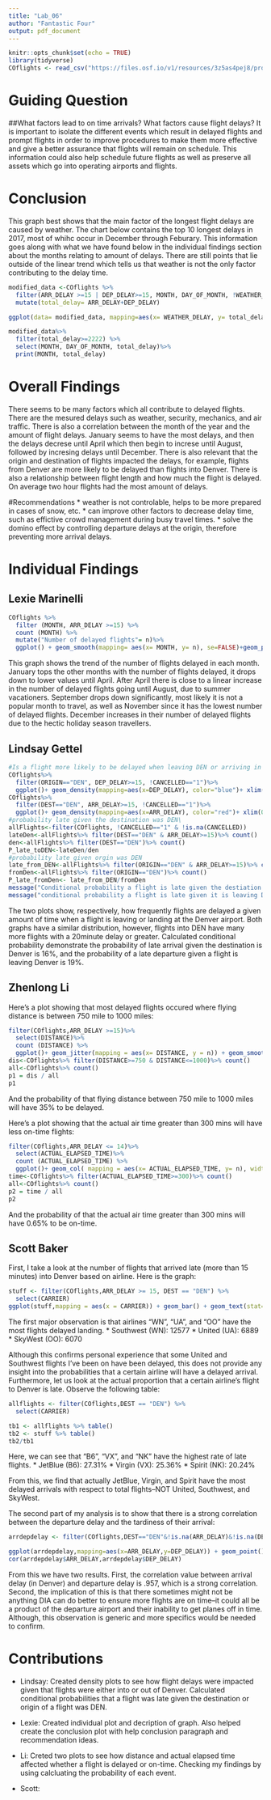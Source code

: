 ```yaml
---
title: "Lab_06"
author: "Fantastic Four"
output: pdf_document
---
```


```r
knitr::opts_chunk$set(echo = TRUE)
library(tidyverse)
COflights <- read_csv("https://files.osf.io/v1/resources/3z5as4pej8/providers/osfstorage/5a8ca28f57103100104584db")

```

# Guiding Question
##What factors lead to on time arrivals? What factors cause flight delays?
It is important to isolate the different events which result in delayed flights and prompt flights in order to improve procedures to make them more effective and give a better assurance that flights will remain on schedule. This information could also help schedule future flights as well as preserve all assets which go into operating airports and flights.

# Conclusion
This graph best shows that the main factor of the longest flight delays are caused by weather. The chart below contains the top 10 longest delays in 2017, most of whihc occur in December through Feburary. This information goes along with what we have found below in the individual findings section about the months relating to amount of delays. There are still points that lie outside of the linear trend which tells us that weather is not the only factor contributing to the delay time. 

```r
modified_data <-COflights %>%
  filter(ARR_DELAY >=15 | DEP_DELAY>=15, MONTH, DAY_OF_MONTH, !WEATHER_DELAY==0)%>%
  mutate(total_delay= ARR_DELAY+DEP_DELAY)

ggplot(data= modified_data, mapping=aes(x= WEATHER_DELAY, y= total_delay)) +geom_point()

modified_data%>% 
  filter(total_delay>=2222) %>%
  select(MONTH, DAY_OF_MONTH, total_delay)%>%
  print(MONTH, total_delay)
```

# Overall Findings
There seems to be many factors which all contribute to delayed flights. There are the mesured delays such as weather, security, mechanics, and air traffic. There is also a correlation between the month of the year and the amount of flight delays. January seems to have the most delays, and then the delays decrese until April which then begin to increse until August, followed by incresing delays until December. There is also relevant that the origin and destination of flights impacted the delays, for example, flights from Denver are more likely to be delayed than flights into Denver. There is also a relationship between flight length and how much the flight is delayed. On average two hour flights had the most amount of delays. 

#Recommendations
* weather is not controlable, helps to be more prepared in cases of snow, etc.
* can improve other factors to decrease delay time, such as effictive crowd management during busy travel times.
* solve the domino effect by controlling departure delays at the origin, therefore preventing more arrival delays.

# Individual Findings

## Lexie Marinelli
```r
COflights %>%
  filter (MONTH, ARR_DELAY >=15) %>%
  count (MONTH) %>%
  mutate("Number of delayed flights"= n)%>%
  ggplot() + geom_smooth(mapping= aes(x= MONTH, y= n), se=FALSE)+geom_point(mapping=aes(x=MONTH, y=n))+ ggtitle(label="Trend of delayed flights throughout the year") +xlab(label="Month")+ ylab(label= "Number of Delayed Flights")

```

This graph shows the trend of the number of flights delayed in each month. January tops the other months with the number of flights delayed, it drops down to lower values until April. After April there is close to a linear increase in the number of delayed flights going until August, due to summer vacationers. September drops down significantly, most likely it is not a popular month to travel, as well as November since it has the lowest number of delayed flights. December increases in their number of delayed flights due to the hectic holiday season travellers.  

## Lindsay Gettel
```r
#Is a flight more likely to be delayed when leaving DEN or arriving in DEN?
COflights%>%
  filter(ORIGIN=="DEN", DEP_DELAY>=15, !CANCELLED=="1")%>%
  ggplot()+ geom_density(mapping=aes(x=DEP_DELAY), color="blue")+ xlim(0, 180)+ ggtitle("Departure delay for flight leaving DEN")+ ylim(0, 0.03)
COflights%>%
  filter(DEST=="DEN", ARR_DELAY>=15, !CANCELLED=="1")%>%
  ggplot()+ geom_density(mapping=aes(x=ARR_DELAY), color="red")+ xlim(0,180)+ ggtitle("Arrival delay for flight into DEN")
#probability late given the destination was DEN\
allFlights<-filter(COflights, !CANCELLED=="1" & !is.na(CANCELLED))
lateDen<-allFlights%>% filter(DEST=="DEN" & ARR_DELAY>=15)%>% count()
den<-allFlights%>% filter(DEST=="DEN")%>% count()
P_late_toDEN<-lateDen/den
#probability late given orgin was DEN
late_from_DEN<-allFlights%>% filter(ORIGIN=="DEN" & ARR_DELAY>=15)%>% count()
fromDen<-allFlights%>% filter(ORIGIN=="DEN")%>% count()
P_late_fromDen<- late_from_DEN/fromDen
message("Conditional probability a flight is late given the destiation is DEN: ", P_late_toDEN)
message("conditional probability a flight is late given it is leaving DEN: ", P_late_fromDen)
```
The two plots show, respectively, how frequently flights are delayed a given amount of time when a flight is leaving or landing at the Denver airport. Both graphs have a similar distribution, however, flights into DEN have many more flights with a 20minute delay or greater. Calculated conditional probability demonstrate the probability of late arrival given the destination is Denver is 16%, and the probability of a late departure given a flight is leaving Denver is 19%.

## Zhenlong Li
Here's a plot showing that most delayed flights occured where flying distance is between 750 mile to 1000 miles:
```r
filter(COflights,ARR_DELAY >=15)%>%
  select(DISTANCE)%>%
  count (DISTANCE) %>%
  ggplot()+ geom_jitter(mapping = aes(x= DISTANCE, y = n)) + geom_smooth(mapping = aes(x= DISTANCE, y= n), method = 'loess', se = FALSE) + ylab(label= "Number of Delayed Flights")
dis<-COflights%>% filter(DISTANCE>=750 & DISTANCE<=1000)%>% count()
all<-COflights%>% count()
p1 = dis / all
p1
```
And the probability of that flying distance between 750 mile to 1000 miles will have 35% to be delayed.

Here's a plot showing that the actual air time greater than 300 mins will have less on-time flights:
```r
filter(COflights,ARR_DELAY <= 14)%>%
  select(ACTUAL_ELAPSED_TIME)%>%
  count (ACTUAL_ELAPSED_TIME) %>%
  ggplot()+ geom_col( mapping = aes(x= ACTUAL_ELAPSED_TIME, y= n), width = 1)+ geom_smooth(mapping = aes(x= ACTUAL_ELAPSED_TIME, y= n), method = 'loess', se = FALSE) +xlab(label="Elapsed Time")+ ylab(label= "Number of On-time Flights")
time<-COflights%>% filter(ACTUAL_ELAPSED_TIME>=300)%>% count()
all<-COflights%>% count()
p2 = time / all
p2
```
And the probability of that the actual air time greater than 300 mins will have 0.65% to be on-time.


## Scott Baker

First, I take a look at the number of flights that arrived late (more than 15 minutes) into Denver based on airline. Here is the graph:

```r
stuff <- filter(COflights,ARR_DELAY >= 15, DEST == "DEN") %>%
  select(CARRIER)
ggplot(stuff,mapping = aes(x = CARRIER)) + geom_bar() + geom_text(stat='count',aes(label=..count..),vjust = -0.5) + ggtitle("Number of ARR_DELAY >= 15 flights into Denver per Airline")
``` 

The first major observation is that airlines "WN", "UA", and "OO" have the most flights delayed landing.
* Southwest (WN): 12577
* United (UA): 6889
* SkyWest (OO): 6070

Although this confirms personal experience that some United and Southwest flights I've been on have been delayed, this does not provide any insight into the probabilities that a certain airline will have a delayed arrival. Furthermore, let us look at the actual proportion that a certain airline's flight to Denver is late. Observe the following table:

```r
allflights <- filter(COflights,DEST == "DEN") %>%
  select(CARRIER)

tb1 <- allflights %>% table()
tb2 <- stuff %>% table()
tb2/tb1

```

Here, we can see that "B6", "VX", and "NK" have the highest rate of late flights.
* JetBlue (B6): 27.31%
* Virgin (VX): 25.36%
* Spirit (NK): 20.24%

From this, we find that actually JetBlue, Virgin, and Spirit have the most delayed arrivals with respect to total flights--NOT United, Southwest, and SkyWest.

The second part of my analysis is to show that there is a strong correlation between the departure delay and the tardiness of their arrival:

```r
arrdepdelay <- filter(COflights,DEST=="DEN"&!is.na(ARR_DELAY)&!is.na(DEP_DELAY)) %>% select(ARR_DELAY,DEP_DELAY)

ggplot(arrdepdelay,mapping=aes(x=ARR_DELAY,y=DEP_DELAY)) + geom_point()+ ggtitle("Arrival Delay vs. Departure Delay")
cor(arrdepdelay$ARR_DELAY,arrdepdelay$DEP_DELAY)
```

From this we have two results. First, the correlation value between arrival delay (in Denver) and departure delay is .957, which is a strong correlation. Second, the implication of this is that there sometimes might not be anything DIA can do better to ensure more flights are on time--it could all be a product of the departure airport and their inability to get planes off in time. Although, this observation is generic and more specifics would be needed to confirm. 

# Contributions
* Lindsay: Created density plots to see how flight delays were impacted given that flights were either into or out of Denver. Calculated conditional probabilities that a flight was late given the destination or origin of a flight was DEN.

* Lexie: Created individual plot and decription of graph. Also helped create the conclusion plot with help conclusion paragraph and recommendation ideas.

* Li: Creted two plots to see how distance and actual elapsed time affected whether a flight is delayed or on-time. Checking my findings by using calcluating the probability of each event.

* Scott:

